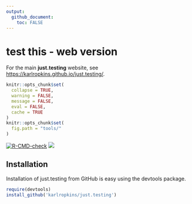 ```yaml
---
output: 
  github_document: 
    toc: FALSE
---
```


<!-- Edit the README.Rmd only!!! The README.md is generated automatically from README.Rmd. -->

test this - web version
========================================================

For the main **just.testing** website, see <https://karlropkins.github.io/just.testing/>.

```r
knitr::opts_chunk$set(
  collapse = TRUE,
  warning = FALSE,
  message = FALSE,
  eval = FALSE,
  cache = TRUE
)
knitr::opts_chunk$set(
  fig.path = "tools/"
)
```


[![R-CMD-check](https://github.com/davidcarslaw/openair/workflows/R-CMD-check/badge.svg)](https://github.com/davidcarslaw/openair/actions)
![](http://cranlogs.r-pkg.org/badges/grand-total/openair)





## Installation

Installation of just.testing from GitHub is easy using the devtools
package.

```r
require(devtools)
install_github('karlropkins/just.testing')
```



